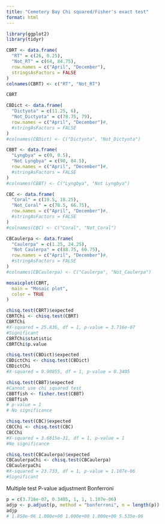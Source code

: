 ```yaml
---
title: "Cemetery Bay Chi squared/Fisher's exact test"
format: html
---
```


```r
library(ggplot2)
library(tidyr)
```

```r
CBRT <- data.frame(
  "RT" = c(26, 0.25),
  "Not_RT" = c(64, 84.75),
  row.names = c("April", "December"),
  stringsAsFactors = FALSE
)
colnames(CBRT) <- c("RT", "Not_RT")

CBRT

CBDict <- data.frame(
  "Dictyota" = c(11.25, 6),
  "Not_Dictyota" = c(78.75, 79),
  row.names = c("April", "December")#,
  #stringAsFactors = FALSE
)
#colnames(CBDict) <- C("Dictyota", "Not_Dictyota")

CBBT <- data.frame(
  "Lyngbya" = c(0, 0.5),
  "Not Lyngbya" = c(90, 84.5),
  row.names = c("April", "December")#,
  #stringAsFactors = FALSE
)
#colnames(CBBT) <- C("Lyngbya", "Not Lyngbya")

CBC <- data.frame(
  "Coral" = c(19.5, 18.25),
  "Not_Coral" = c(70.5, 66.75),
  row.names = c("April", "December")#,
  #stringAsFactors = FALSE
)
#colnames(CBC) <- C("Coral", "Not_Coral")

CBCaulerpa <- data.frame(
  "Caulerpa" = c(1.25, 24.25),
  "Not Caulerpa" = c(88.75, 60.75),
  row.names = c("April", "December")#,
  #stringAsFactors = FALSE
)
#colnames(CBCaulerpa) <- C("Caulerpa", "Not_Caulerpa")
```

```r
mosaicplot(CBRT,
  main = "Mosaic plot",
  color = TRUE
)
```

```r
chisq.test(CBRT)$expected
CBRTChi <- chisq.test(CBRT)
CBRTChi
#X-squared = 25.836, df = 1, p-value = 3.716e-07
#Significant
CBRTChi$statistic
CBRTChi$p.value

chisq.test(CBDict)$expected
CBDictChi <- chisq.test(CBDict)
CBDictChi
#X-squared = 0.90855, df = 1, p-value = 0.3405

chisq.test(CBBT)$expected
#Cannot use chi squared test
CBBTfish <- fisher.test(CBBT)
CBBTfish
# p-value = 1
# No significance

chisq.test(CBC)$expected
CBCChi <- chisq.test(CBC)
CBCChi
#X-squared = 3.6815e-31, df = 1, p-value = 1
#No significance

chisq.test(CBCaulerpa)$expected
CBCaulerpaChi <- chisq.test(CBCaulerpa)
CBCaulerpaChi
#X-squared = 23.733, df = 1, p-value = 1.107e-06
#Significant
```

Multiple test P-value adjustment Bonferroni
```r
p = c(3.716e-07, 0.3405, 1, 1, 1.107e-06)
adjp <- p.adjust(p, method = "bonferroni", n = length(p))
adjp
# 1.858e-06 1.000e+00 1.000e+00 1.000e+00 5.535e-06
```